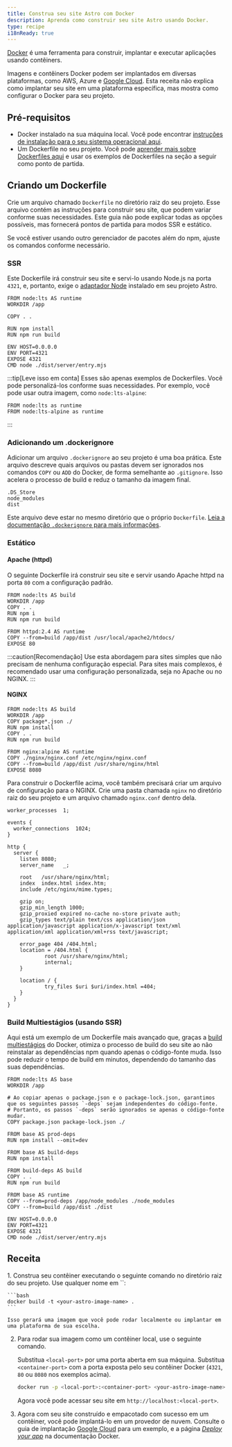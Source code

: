 ```yaml
---
title: Construa seu site Astro com Docker
description: Aprenda como construir seu site Astro usando Docker.
type: recipe
i18nReady: true
---
```


[Docker](https://docker.com) é uma ferramenta para construir, implantar e executar aplicações usando contêiners.

Imagens e contêiners Docker podem ser implantados em diversas plataformas, como AWS, Azure e [Google Cloud](/pt-br/guides/deploy/google-cloud/#cloud-run-ssr-e-estático). Esta receita não explica como implantar seu site em uma plataforma específica, mas mostra como configurar o Docker para seu projeto.

## Pré-requisitos

- Docker instalado na sua máquina local. Você pode encontrar [instruções de instalação para o seu sistema operacional aqui](https://docs.docker.com/get-docker/).
- Um Dockerfile no seu projeto. Você pode [aprender mais sobre Dockerfiles aqui](https://docs.docker.com/engine/reference/builder/) e usar os exemplos de Dockerfiles na seção a seguir como ponto de partida.

## Criando um Dockerfile

Crie um arquivo chamado `Dockerfile` no diretório raiz do seu projeto. Esse arquivo contém as instruções para construir seu site, que podem variar conforme suas necessidades. Este guia não pode explicar todas as opções possíveis, mas fornecerá pontos de partida para modos SSR e estático.

Se você estiver usando outro gerenciador de pacotes além do npm, ajuste os comandos conforme necessário.

### SSR

Este Dockerfile irá construir seu site e servi-lo usando Node.js na porta `4321`, e, portanto, exige o [adaptador Node](/pt-br/guides/integrations-guide/node/) instalado em seu projeto Astro.

```docker title="Dockerfile"
FROM node:lts AS runtime
WORKDIR /app

COPY . .

RUN npm install
RUN npm run build

ENV HOST=0.0.0.0
ENV PORT=4321
EXPOSE 4321
CMD node ./dist/server/entry.mjs
```

:::tip[Leve isso em conta]
Esses são apenas exemplos de Dockerfiles. Você pode personalizá-los conforme suas necessidades. Por exemplo, você pode usar outra imagem, como `node:lts-alpine`:

```docker title="Dockerfile" del={1} add={2}
FROM node:lts as runtime
FROM node:lts-alpine as runtime
```
:::

### Adicionando um .dockerignore

Adicionar um arquivo `.dockerignore` ao seu projeto é uma boa prática. Este arquivo descreve quais arquivos ou pastas devem ser ignorados nos comandos `COPY` ou `ADD` do Docker, de forma semelhante ao `.gitignore`. Isso acelera o processo de build e reduz o tamanho da imagem final.

```docker title=".dockerignore"
.DS_Store
node_modules
dist
```

Este arquivo deve estar no mesmo diretório que o próprio `Dockerfile`. [Leia a documentação `.dockerignore` para mais informações](https://docs.docker.com/engine/reference/builder/#dockerignore-file).

### Estático

#### Apache (httpd)

O seguinte Dockerfile irá construir seu site e servir usando Apache httpd na porta `80` com a configuração padrão.

```docker title="Dockerfile"
FROM node:lts AS build
WORKDIR /app
COPY . .
RUN npm i
RUN npm run build

FROM httpd:2.4 AS runtime
COPY --from=build /app/dist /usr/local/apache2/htdocs/
EXPOSE 80
```

:::caution[Recomendação]
Use esta abordagem para sites simples que não precisam de nenhuma configuração especial. Para sites mais complexos, é recomendado usar uma configuração personalizada, seja no Apache ou no NGINX.
:::

#### NGINX

```docker title="Dockerfile"
FROM node:lts AS build
WORKDIR /app
COPY package*.json ./
RUN npm install
COPY . .
RUN npm run build

FROM nginx:alpine AS runtime
COPY ./nginx/nginx.conf /etc/nginx/nginx.conf
COPY --from=build /app/dist /usr/share/nginx/html
EXPOSE 8080
```

Para construir o Dockerfile acima, você também precisará criar um arquivo de configuração para o NGINX. Crie uma pasta chamada `nginx` no diretório raiz do seu projeto e um arquivo chamado `nginx.conf` dentro dela.

```nginx title="nginx.conf"
worker_processes  1;

events {
  worker_connections  1024;
}

http {
  server {
    listen 8080;
    server_name   _;

    root   /usr/share/nginx/html;
    index  index.html index.htm;
    include /etc/nginx/mime.types;

    gzip on;
    gzip_min_length 1000;
    gzip_proxied expired no-cache no-store private auth;
    gzip_types text/plain text/css application/json application/javascript application/x-javascript text/xml application/xml application/xml+rss text/javascript;

    error_page 404 /404.html;
    location = /404.html {
            root /usr/share/nginx/html;
            internal;
    }

    location / {
            try_files $uri $uri/index.html =404;
    }
  }
}
```

### Build Multiestágios (usando SSR)

Aqui está um exemplo de um Dockerfile mais avançado que, graças a [build multiestágios](https://docs.docker.com/build/building/multi-stage/) do Docker, otimiza o processo de build do seu site ao não reinstalar as dependências npm quando apenas o código-fonte muda. Isso pode reduzir o tempo de build em minutos, dependendo do tamanho das suas dependências.

```docker title="Dockerfile"
FROM node:lts AS base
WORKDIR /app

# Ao copiar apenas o package.json e o package-lock.json, garantimos que os seguintes passos `-deps` sejam independentes do código-fonte.
# Portanto, os passos `-deps` serão ignorados se apenas o código-fonte mudar.
COPY package.json package-lock.json ./

FROM base AS prod-deps
RUN npm install --omit=dev

FROM base AS build-deps
RUN npm install

FROM build-deps AS build
COPY . .
RUN npm run build

FROM base AS runtime
COPY --from=prod-deps /app/node_modules ./node_modules
COPY --from=build /app/dist ./dist

ENV HOST=0.0.0.0
ENV PORT=4321
EXPOSE 4321
CMD node ./dist/server/entry.mjs
```

## Receita

<Steps>
1. Construa seu contêiner executando o seguinte comando no diretório raiz do seu projeto. Use qualquer nome em `<your-astro-image-name>`:

    ```bash
    docker build -t <your-astro-image-name> .
    ```

    Isso gerará uma imagem que você pode rodar localmente ou implantar em uma plataforma de sua escolha.

2. Para rodar sua imagem como um contêiner local, use o seguinte comando. 

    Substitua `<local-port>` por uma porta aberta em sua máquina. Substitua `<container-port>` com a porta exposta pelo seu contêiner Docker (`4321`, `80` ou `8080` nos exemplos acima).

    ```bash
    docker run -p <local-port>:<container-port> <your-astro-image-name>
    ```

    Agora você pode acessar seu site em `http://localhost:<local-port>`.

3. Agora com seu site construído e empacotado com sucesso em um contêiner, você pode implantá-lo em um provedor de nuvem. Consulte o guia de implantação [Google Cloud](/pt-br/guides/deploy/google-cloud/#cloud-run-ssr-e-estático) para um exemplo, e a página [_Deploy your app_](https://docs.docker.com/language/nodejs/deploy/) na documentação Docker.
</Steps>
